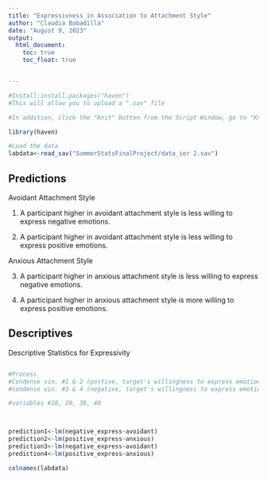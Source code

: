 ```yaml
---
title: "Expressivness in Association to Attachment Style"
author: "Claudia Bobadilla"
date: "August 9, 2023"
output: 
  html_document:
    toc: true
    toc_float: true


---
```


```r
#Install:install.packages("haven")
#This will allow you to upload a ".sav" file

#In addition, click the "Knit" button from the Script Window, go to "Knit Directory" and click on "Project Directory"

```

```r
library(haven)
```

```r
#Load the data
labdata<-read_sav("SummerStatsFinalProject/data_ier 2.sav")
```

## Predictions
Avoidant Attachment Style

1. A participant higher in avoidant attachment style is less willing to express negative emotions.

2. A participant higher in avoidant attachment style is less willing to express positive emotions.

Anxious Attachment Style

3. A participant higher in anxious attachment style is less willing to express negative emotions.

4. A participant higher in anxious attachment style is more willing to express positive emotions.

## Descriptives

Descriptive Statistics for Expressivity
```r



```

```r

#Process
#Condense vin. #1 & 2 (postive, target's willingness to express emotion to partner)
#condense vin. #3 & 4 (negative, target's willingness to express emotion to partner)

#variables #10, 20, 30, 40



prediction1<-lm(negative_express~avoidant)
prediction2<-lm(positive_express~anxious)
prediction3<-lm(negative_express~avoidant)
prediction4<-lm(positive_express~anxious)
```

```r
colnames(labdata)


```


